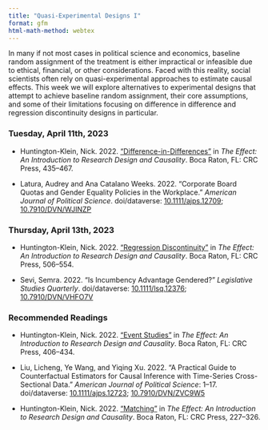 ```yaml
---
title: "Quasi-Experimental Designs I"
format: gfm
html-math-method: webtex
---
```


In many if not most cases in political science and economics, 
baseline random assignment of the treatment is either impractical or 
infeasible due to ethical, financial, or other considerations. Faced with this 
reality, social scientists often rely on quasi-experimental approaches to 
estimate causal effects. This week we will explore alternatives to experimental 
designs that attempt to achieve baseline random assignment, their core 
assumptions, and some of their limitations focusing on difference in difference 
and regression discontinuity designs in particular.

### Tuesday, April 11th, 2023

- Huntington-Klein, Nick. 2022. ["Difference-in-Differences"](https://theeffectbook.net/ch-DifferenceinDifference.html) in *The Effect: An Introduction to Research Design and Causality*. Boca Raton, FL: CRC Press, 435--467.

- Latura, Audrey and Ana Catalano Weeks. 2022. "Corporate Board Quotas and Gender Equality Policies in the Workplace." *American Journal of Political Science*. doi/dataverse: [10.1111/ajps.12709](https://doi.org/10.1111/ajps.12709); [10.7910/DVN/WJINZP](https://dataverse.harvard.edu/dataset.xhtml?persistentId=doi:10.7910/DVN/WJINZP)

### Thursday, April 13th, 2023

- Huntington-Klein, Nick. 2022. ["Regression Discontinuity"](https://theeffectbook.net/ch-RegressionDiscontinuity.html) in *The Effect: An Introduction to Research Design and Causality*. Boca Raton, FL: CRC Press, 506--554.

- Sevi, Semra. 2022. "Is Incumbency Advantage Gendered?" *Legislative Studies Quarterly*. doi/dataverse: [10.1111/lsq.12376](https://doi.org/10.1111/lsq.12376); [10.7910/DVN/VHFO7V](https://dataverse.harvard.edu/dataset.xhtml?persistentId=doi:10.7910/DVN/VHFO7V)

### Recommended Readings

- Huntington-Klein, Nick. 2022. ["Event Studies"](https://theeffectbook.net/ch-EventStudies.html) in *The Effect: An Introduction to Research Design and Causality*. Boca Raton, FL: CRC Press, 406--434.

- Liu, Licheng, Ye Wang, and Yiqing Xu. 2022. "A Practical Guide to Counterfactual Estimators for Causal Inference with Time-Series Cross-Sectional Data." *American Journal of Political Science*: 1--17. doi/dataverse: [10.1111/ajps.12723](https://doi.org/10.1111/ajps.12723); [10.7910/DVN/ZVC9W5](https://doi.org/10.7910/DVN/ZVC9W5)

- Huntington-Klein, Nick. 2022. ["Matching"](https://theeffectbook.net/ch-Matching.html) in *The Effect: An Introduction to Research Design and Causality*. Boca Raton, FL: CRC Press, 227--326.